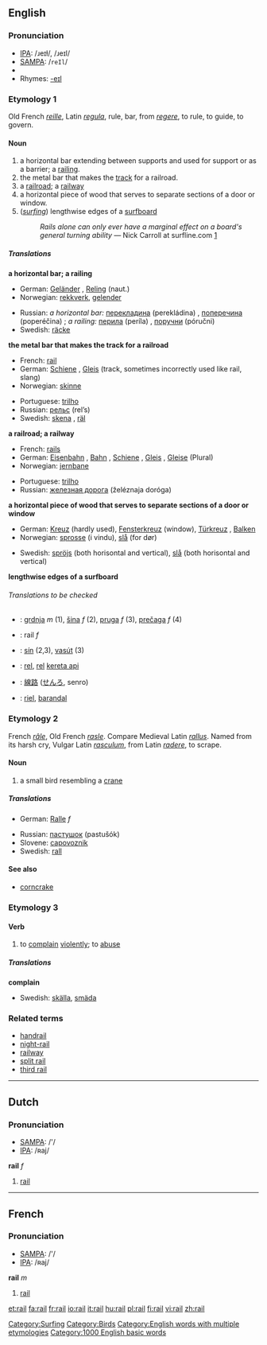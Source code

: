 ==English==

===Pronunciation===
* [[w:IPA|IPA]]: /ɹeɪɫ/, /ɹeɪl/
* [[w:SAMPA|SAMPA]]: /<tt>reIl</tt>/
*{{audio|en-us-rail.ogg|Audio (US)}}
* Rhymes: [[Rhymes:English:-eɪl|-eɪl]]

===Etymology 1===
Old French ''[[reille]]'', Latin ''[[regula]]'', rule, bar, from ''[[regere]]'', to rule, to guide, to govern.

====Noun====
{{en-noun}}
#a horizontal bar extending between supports and used for support or as a barrier; a [[railing]].
#the metal bar that makes the [[track]] for a railroad.
#a [[railroad]]; a [[railway]]
#a horizontal piece of wood that serves to separate sections of a door or window.
#(''[[surfing]]'') lengthwise edges of a [[surfboard]]
#: ''Rails alone can only ever have a marginal effect on a board's general turning ability'' &mdash; Nick Carroll at surfline.com [http://www.surfline.com/community/whoknows/10_21_rails.cfm]
[[Category:Surfing]]

=====Translations=====
'''a horizontal bar; a railing'''
{{top}}
*German: [[Geländer]] {{n}}, [[Reling]] {{f}} (naut.)
*Norwegian: [[rekkverk]], [[gelender]]
{{mid}}
*Russian: ''a horizontal bar:'' [[перекладина]] (perekládina) {{f}}, [[поперечина]] (poperéčina) {{f}}; ''a railing:'' [[перила]] (períla) {{p}}, [[поручни]] (póručni) {{p}}
*Swedish: [[räcke]] {{n}}
{{bottom}}

'''the metal bar that makes the track for a railroad'''
{{top}}
*French: [[rail#French|rail]] {{m}}
*German: [[Schiene]] {{f}}, [[Gleis]] {{n}} (track, sometimes incorrectly used like rail, slang)
*Norwegian: [[skinne]]
{{mid}}
*Portuguese: [[trilho]] {{m}}
*Russian: [[рельс]] (rel’s) {{m}}
*Swedish: [[skena]] {{c}}, [[räl]] {{c}}
{{bottom}}

'''a railroad; a railway'''
{{top}}
*French: [[rail#French|rails]] {{m}}
*German: [[Eisenbahn]] {{f}}, [[Bahn]] {{f}}, [[Schiene]] {{f}}, [[Gleis]] {{n}}, [[Gleise]] {{n}} (Plural)
*Norwegian: [[jernbane]]
{{mid}}
*Portuguese: [[trilho]] {{m}}
*Russian: [[железная дорога]] (želéznaja doróga)
{{bottom}}

'''a horizontal piece of wood that serves to separate sections of a door or window'''
{{top}}
*German: [[Kreuz]] {{n}} (hardly used), [[Fensterkreuz]] {{n}} (window), [[Türkreuz]] {{n}}, [[Balken]] {{m}}
*Norwegian: [[sprosse]] (i vindu), [[slå]] (for dør)
{{mid}}
*Swedish: [[spröjs]] {{c}} (both horisontal and vertical), [[slå]] {{c}} (both horisontal and vertical)
{{bottom}}

'''lengthwise edges of a surfboard'''
{{top}}

{{mid}}

{{bottom}}

======Translations to be checked======
<!--Remove this section once all of the translations below have been moved into the tables above.-->
{{checktrans}}

*{{ttbc|Bosnian}}: [[grdnja]] ''m'' (1), [[šina]] ''f'' (2), [[pruga]] ''f'' (3), [[prečaga]] ''f'' (4)
*{{ttbc|Dutch}}: rail ''f''
*{{ttbc|Hungarian}}: [[sín]] (2,3), [[vasút]] (3)
*{{ttbc|Indonesian}}: [[rel]], [[rel]] [[kereta api]]
*{{ttbc|Japanese}}: [[線路]] ([[せんろ]], senro)
*{{ttbc|Spanish}}: [[riel]], [[barandal]]

===Etymology 2===
French ''[[râle]]'', Old French ''[[rasle]]''. Compare Medieval Latin ''[[rallus]]''. Named from its harsh cry, Vulgar Latin ''[[rasculum]]'', from Latin ''[[radere]]'', to scrape.

====Noun====
{{en-noun}}
#a small bird resembling a [[crane]]

=====Translations=====
{{top}}
*German: [[Ralle]] ''f''
{{mid}}
*Russian: [[пастушок]] (pastušók) {{m}}
*Slovene: [[capovoznik]] {{m}}
*Swedish: [[rall]] {{n}}
{{bottom}}

====See also====
*[[corncrake]]

===Etymology 3===
====Verb====
{{en-verb}}
#to [[complain]] [[violent]]ly; to [[abuse]]
=====Translations=====
'''complain'''
{{top}}
{{mid}}
*Swedish: [[skälla]], [[smäda]]
{{bottom}}

===Related terms===
*[[handrail]]
*[[night-rail]]
*[[railway]]
*[[split rail]]
*[[third rail]]

----

==Dutch==

===Pronunciation===
*[[w:SAMPA|SAMPA]]: /'/
*[[w:IPA|IPA]]: /ʀaj/


'''rail''' ''f''

# [[rail]]

----

==French==
===Pronunciation===
*[[w:SAMPA|SAMPA]]: /'/
*[[w:IPA|IPA]]: /ʀaj/

'''rail''' ''m''

# [[rail]]

[[Category:Birds]]
[[Category:English words with multiple etymologies]]

[[Category:1000 English basic words]]

[[et:rail]]
[[fa:rail]]
[[fr:rail]]
[[io:rail]]
[[it:rail]]
[[hu:rail]]
[[pl:rail]]
[[fi:rail]]
[[vi:rail]]
[[zh:rail]]